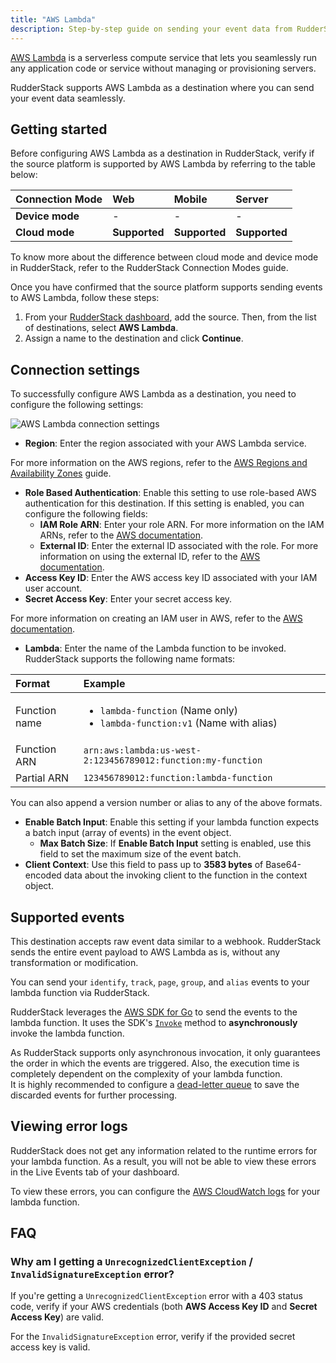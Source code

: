 ```yaml
---
title: "AWS Lambda"
description: Step-by-step guide on sending your event data from RudderStack to AWS Lambda.
---
```


[AWS Lambda](https://aws.amazon.com/lambda/) is a serverless compute service that lets you seamlessly run any application code or service without managing or provisioning servers.

RudderStack supports AWS Lambda as a destination where you can send your event data seamlessly.

## Getting started

Before configuring AWS Lambda as a destination in RudderStack, verify if the source platform is supported by AWS Lambda by referring to the table below:

| **Connection Mode** | **Web**       | **Mobile**    | **Server**    |
| :------------------ | :------------ | :------------ | :------------ |
| **Device mode**     |  -             | -             | -             |
| **Cloud mode**      |  **Supported** | **Supported** |  **Supported** |

<div class="infoBlock">
To know more about the difference between cloud mode and device mode in RudderStack, refer to the <Link to="/destinations/rudderstack-connection-modes/">RudderStack Connection Modes</Link> guide.
</div>

Once you have confirmed that the source platform supports sending events to AWS Lambda, follow these steps:

1. From your [RudderStack dashboard](https://app.rudderstack.com/), add the source. Then, from the list of destinations, select **AWS Lambda**.
2. Assign a name to the destination and click **Continue**.

## Connection settings

To successfully configure AWS Lambda as a destination, you need to configure the following settings:

<img src="../../assets/event-stream-destinations/aws-lambda-connection-settings.png" alt="AWS Lambda connection settings"/>

- **Region**: Enter the region associated with your AWS Lambda service.

<div class="infoBlock">
For more information on the AWS regions, refer to the <a href="https://aws.amazon.com/about-aws/global-infrastructure/regions_az/">AWS Regions and Availability Zones</a> guide.
</div>

- **Role Based Authentication**: Enable this setting to use role-based AWS authentication for this destination. If this setting is enabled, you can configure the following fields:
  - **IAM Role ARN**: Enter your role ARN. For more information on the IAM ARNs, refer to the <a href="https://docs.aws.amazon.com/IAM/latest/UserGuide/reference_identifiers.html#identifiers-arns">AWS documentation</a>.
  - **External ID**: Enter the external ID associated with the role. For more information on using the external ID, refer to the <a href="https://docs.aws.amazon.com/IAM/latest/UserGuide/id_roles_create_for-user_externalid.html">AWS documentation</a>.
- **Access Key ID**: Enter the AWS access key ID associated with your IAM user account.
- **Secret Access Key**: Enter your secret access key.

<div class="infoBlock">
For more information on creating an IAM user in AWS, refer to the <a href="https://docs.aws.amazon.com/IAM/latest/UserGuide/id_users_create.html">AWS documentation</a>.
</div>

- **Lambda**: Enter the name of the Lambda function to be invoked. RudderStack supports the following name formats:

| Format | Example |
| :-------| :---------|
| Function name | <ul><li>`lambda-function` (Name only)</li><li>`lambda-function:v1` (Name with alias)</li></ul>|
| Function ARN | `arn:aws:lambda:us-west-2:123456789012:function:my-function` |
| Partial ARN | `123456789012:function:lambda-function` |

<div class="successBlock">
You can also append a version number or alias to any of the above formats.
</div>

- **Enable Batch Input**: Enable this setting if your lambda function expects a batch input (array of events) in the event object.
  - **Max Batch Size**: If **Enable Batch Input** setting is enabled, use this field to set the maximum size of the event batch.
- **Client Context**: Use this field to pass up to **3583 bytes** of Base64-encoded data about the invoking client to the function in the context object.

## Supported events

<div class="infoBlock">
This destination accepts raw event data similar to a webhook. RudderStack sends the entire event payload to AWS Lambda as is, without any transformation or modification. 
</div>

You can send your <Link to="/event-spec/standard-events/identify/">`identify`</Link>, <Link to="/event-spec/standard-events/track/">`track`</Link>, <Link to="/event-spec/standard-events/page/">`page`</Link>, <Link to="/event-spec/standard-events/group/">`group`</Link>, and <Link to="/event-spec/standard-events/alias/">`alias`</Link> events to your lambda function via RudderStack.

RudderStack leverages the <a href="https://docs.aws.amazon.com/sdk-for-go/api/service/lambda/">AWS SDK for Go</a> to send the events to the lambda function. It uses the SDK's [`Invoke`](https://docs.aws.amazon.com/sdk-for-go/api/service/lambda/#Lambda.Invoke) method to **asynchronously** invoke the lambda function.

<div class="warningBlock">
As RudderStack supports only asynchronous invocation, it only guarantees the order in which the events are triggered. Also, the execution time is completely dependent on the complexity of your lambda function.
</div>

<div class="infoBlock">
It is highly recommended to configure a <a href="https://docs.aws.amazon.com/lambda/latest/dg/invocation-async.html#invocation-dlq">dead-letter queue</a> to save the discarded events for further processing.
</div>

## Viewing error logs

RudderStack does not get any information related to the runtime errors for your lambda function. As a result, you will not be able to view these errors in the <Link to="/dashboard-guides/live-events/">Live Events</Link> tab of your dashboard.

To view these errors, you can configure the <a href="https://docs.aws.amazon.com/lambda/latest/dg/monitoring-cloudwatchlogs.html">AWS CloudWatch logs</a> for your lambda function.

## FAQ

### Why am I getting a `UnrecognizedClientException` / `InvalidSignatureException` error?

If you're getting a `UnrecognizedClientException` error with a 403 status code, verify if your AWS credentials (both **AWS Access Key ID** and **Secret Access Key**) are valid.

For the `InvalidSignatureException` error, verify if the provided secret access key is valid.